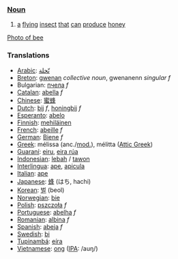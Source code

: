 ===[[Noun]]===
#[[a]] [[fly]]ing [[insect]] [[that]] [[can]] [[produce]] [[honey]]
[[image:bee on flower.jpg|Photo of bee]]

===Translations===
*[[Arabic]]: [[نّحلة]]
*[[Breton]]: [[gwenan]] ''collective noun'', gwenanenn ''singular f''
*Bulgarian: [[пчела]] ''f''
*[[Catalan]]: [[abella]] ''f''
*[[Chinese]]: [[蜜蜂]]
*[[Dutch]]: [[bij]] ''f'', [[honingbij]] ''f''
*[[Esperanto]]: [[abelo]]
*[[Finnish]]: [[mehiläinen]]
*[[French]]: [[abeille]] ''f''
*[[German]]: [[Biene]] ''f''
*[[Greek]]: m&eacute;lissa (anc./[[w:Modern Greek|mod.]]), m&eacute;litta ([[w:Attic Greek|Attic Greek]])
*[[Guaraní]]: [[eiru]], [[eira rúa]]
*[[Indonesian]]: [[lebah]] / [[tawon]]
*[[Interlingua]]: [[ape]], [[apicula]]
*[[Italian]]: [[ape]]
*[[Japanese]]: [[蜂]] (はち, hachi)
*[[Korean]]: [[벌]] (beol)
*[[Norwegian]]: [[bie]]
*[[Polish]]: [[pszczoła]] ''f''
*[[Portuguese]]: [[abelha]] ''f''
*[[Romanian]]: [[albina]] ''f''
*[[Spanish]]: [[abeja]] ''f''
*[[Swedish]]: [[bi]]
*[[Tupinambá]]: [[eíra]]
*[[Vietnamese]]: [[ong]] ([[International Phonetic Alphabet|IPA]]: /auŋ/)